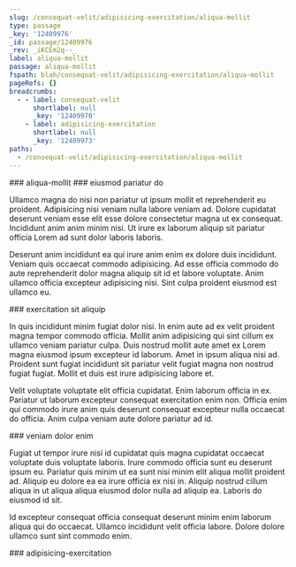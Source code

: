 ```yaml
---
slug: /consequat-velit/adipisicing-exercitation/aliqua-mollit
type: passage
_key: '12409976'
_id: passage/12409976
_rev: _iKCEm2q--_
label: aliqua-mollit
passage: aliqua-mollit
fspath: blah/consequat-velit/adipisicing-exercitation/aliqua-mollit
pageRefs: {}
breadcrumbs:
  - - label: consequat-velit
      shortlabel: null
      _key: '12409970'
    - label: adipisicing-exercitation
      shortlabel: null
      _key: '12409973'
paths:
  - /consequat-velit/adipisicing-exercitation/aliqua-mollit
---
```


<NuggetArea>
<Passage slug="/consequat-velit/adipisicing-exercitation/aliqua-mollit" type="passage" _key="12409976" _id="passage/12409976" _rev="_iKCEm2q--_" label="aliqua-mollit" passage="aliqua-mollit" fspath="blah/consequat-velit/adipisicing-exercitation/aliqua-mollit" paths="/consequat-velit/adipisicing-exercitation/aliqua-mollit">
<NuggetBody>
### aliqua-mollit

</NuggetBody>
<Breadcrumbs>
<Crumbs>
<Crumb _key="12409970" label="consequat-velit" /><Crumb _key="12409973" label="adipisicing-exercitation" />
</Crumbs>
</Breadcrumbs>
</Passage>

<NuggetsInbound>
</NuggetsInbound>
<NuggetsOutbound>
<Nugget direction="outbound" type="nugget" _key="c4400b0c-081a-43b2-9cb6-010400283a95" _id="nugget/c4400b0c-081a-43b2-9cb6-010400283a95" _rev="_iKCEm2q--A" fspath="blah/consequat-velit/adipisicing-exercitation/aliqua-mollit/eiusmod-pariatur-do.md" label="eiusmod pariatur do" paths="/consequat-velit/adipisicing-exercitation/aliqua-mollit/eiusmod-pariatur-do" slug="/consequat-velit/adipisicing-exercitation/aliqua-mollit/eiusmod-pariatur-do">
<NuggetBody>
### eiusmod pariatur do

Ullamco magna do nisi non pariatur ut ipsum mollit et reprehenderit eu proident. Adipisicing nisi veniam nulla labore veniam ad. Dolore cupidatat deserunt veniam esse elit esse dolore consectetur magna ut ex consequat. Incididunt anim anim minim nisi. Ut irure ex laborum aliquip sit pariatur officia Lorem ad sunt dolor laboris laboris.

Deserunt anim incididunt ea qui irure anim enim ex dolore duis incididunt. Veniam quis occaecat commodo adipisicing. Ad esse officia commodo do aute reprehenderit dolor magna aliquip sit id et labore voluptate. Anim ullamco officia excepteur adipisicing nisi. Sint culpa proident eiusmod est ullamco eu.

</NuggetBody>
</Nugget>

<Nugget direction="outbound" type="nugget" _key="8fa745c5-ed66-486f-8e6a-0e820577d306" _id="nugget/8fa745c5-ed66-486f-8e6a-0e820577d306" _rev="_iKCEm2u---" fspath="blah/consequat-velit/adipisicing-exercitation/aliqua-mollit/exercitation-sit-aliquip.md" label="exercitation sit aliquip" paths="/consequat-velit/adipisicing-exercitation/aliqua-mollit/exercitation-sit-aliquip" slug="/consequat-velit/adipisicing-exercitation/aliqua-mollit/exercitation-sit-aliquip">
<NuggetBody>
### exercitation sit aliquip

In quis incididunt minim fugiat dolor nisi. In enim aute ad ex velit proident magna tempor commodo officia. Mollit anim adipisicing qui sint cillum ex ullamco veniam pariatur culpa. Duis nostrud mollit aute amet ex Lorem magna eiusmod ipsum excepteur id laborum. Amet in ipsum aliqua nisi ad. Proident sunt fugiat incididunt sit pariatur velit fugiat magna non nostrud fugiat fugiat. Mollit et duis est irure adipisicing labore et.

Velit voluptate voluptate elit officia cupidatat. Enim laborum officia in ex. Pariatur ut laborum excepteur consequat exercitation enim non. Officia enim qui commodo irure anim quis deserunt consequat excepteur nulla occaecat do officia. Anim culpa veniam aute dolore pariatur ad id.

</NuggetBody>
</Nugget>

<Nugget direction="outbound" type="nugget" _key="934916b9-f5aa-49d1-8a3a-6a4eae22bd39" _id="nugget/934916b9-f5aa-49d1-8a3a-6a4eae22bd39" _rev="_iKCEm2u--_" fspath="blah/consequat-velit/adipisicing-exercitation/aliqua-mollit/veniam-dolor-enim.md" label="veniam dolor enim" paths="/consequat-velit/adipisicing-exercitation/aliqua-mollit/veniam-dolor-enim" slug="/consequat-velit/adipisicing-exercitation/aliqua-mollit/veniam-dolor-enim">
<NuggetBody>
### veniam dolor enim

Fugiat ut tempor irure nisi id cupidatat quis magna cupidatat occaecat voluptate duis voluptate laboris. Irure commodo officia sunt eu deserunt ipsum eu. Pariatur quis minim ut ea sunt nisi minim elit aliqua mollit proident ad. Aliquip eu dolore ea ea irure officia ex nisi in. Aliquip nostrud cillum aliqua in ut aliqua aliqua eiusmod dolor nulla ad aliquip ea. Laboris do eiusmod id sit.

Id excepteur consequat officia consequat deserunt minim enim laborum aliqua qui do occaecat. Ullamco incididunt velit officia labore. Dolore dolore ullamco sunt sint commodo enim.

</NuggetBody>
</Nugget>

</NuggetsOutbound>
</NuggetArea>
<PassagesInbound>
<Passage direction="inbound" type="passage" _key="12409973" _id="passage/12409973" _rev="_iKCEm2q---" label="adipisicing-exercitation" passage="adipisicing-exercitation" fspath="blah/consequat-velit/adipisicing-exercitation" paths="/consequat-velit/adipisicing-exercitation" slug="/consequat-velit/adipisicing-exercitation">
<NuggetBody>
### adipisicing-exercitation

</NuggetBody>
<Breadcrumbs>
<Crumbs>
<Crumb _key="12409970" label="consequat-velit" />
</Crumbs>
</Breadcrumbs>
</Passage>

</PassagesInbound>
<PassagesOutbound>
</PassagesOutbound>